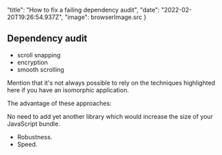 
  "title": "How to fix a failing dependency audit",
  "date": "2022-02-20T19:26:54.937Z",
  "image": browserImage.src
}

## Dependency audit

- scroll snapping
- encryption
- smooth scrolling

Mention that it's not always possible to rely on the techniques highlighted here if you have an isomorphic application.

The advantage of these approaches:

No need to add yet another library which would increase the size of your JavaScript bundle.

- Robustness.
- Speed.
